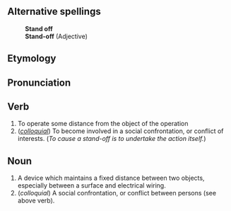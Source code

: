 ==Alternative spellings==
:'''Stand off'''
:'''Stand-off''' (Adjective)
==Etymology==
==Pronunciation==
==Verb==
# To operate some distance from the object of the operation
# (''[[colloquial]]'') To become involved in a social confrontation, or conflict of interests. (''To cause a stand-off is to undertake the action itself.'')

==Noun==
# A device which maintains a fixed distance between two objects, especially between a surface and electrical wiring.
# (''colloquial'') A social confrontation, or conflict between persons (see above verb).